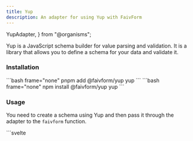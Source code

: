 ```yaml
---
title: Yup
description: An adapter for using Yup with FaivForm
---
```


  YupAdapter,
} from "@organisms";

Yup is a JavaScript schema builder for value parsing and validation. It is a library that allows you to define a schema for your data and validate it.

### Installation

<Tabs>
  <TabItem label="pnpm">
    ```bash frame="none" 
    pnpm add @faivform/yup yup
    ```
  </TabItem>
  <TabItem label="npm">
    ```bash frame="none"
    npm install @faivform/yup yup
    ```
  </TabItem>
</Tabs>

### Usage

You need to create a schema using Yup and then pass it through the adapter to the `faivform` function.

<Tabs>
  <TabItem label="TS">
    ```svelte
    <script>
      import { faivform, Field } from "@tuentyfaiv/svelte-form";
      import { adapter } from "@faivform/yup";
      import * as yup from "yup";

      const schema = yup.object().shape({
        name: yup.string().required(),
        age: yup.number().required(),
        email: yup.string().email(),
      });

      type Schema = typeof schema;
      type Fields = yup.InferType<Schema>;

      const form = faivform<Schema, Fields>({ fields: adapter(schema) });

      // ... rest of the code
    </script>
    ```
  </TabItem>
  <TabItem label="JS">
    ```svelte
    <script>
      import { faivform, Field } from "@tuentyfaiv/svelte-form";
      import { adapter } from "@faivform/yup";
      import * as yup from "yup";

      const schema = yup.object().shape({
        name: yup.string().required(),
        age: yup.number().required(),
        email: yup.string().email(),
      });

      const form = faivform({ fields: adapter(schema) });

      // ... rest of the code
    </script>
    ```
  </TabItem>
</Tabs>


### Example

<Tabs>
  <TabItem label="Component">
    <YupAdapter />
  </TabItem>
  <TabItem label="Code">
    ```svelte
    <script lang="ts">
      import { Errors, faivform, Field } from "@tuentyfaiv/svelte-form";
      import { adapter } from "@faivform/yup";
      import { object, string, number } from "yup";

      import type { InferType } from "yup";

      const schema = object({
        name: string().required("Name is required"),
        age: number()
          .required("Age is required")
          .positive("Age must be positive")
          .integer("Age must be an integer"),
        email: string().email().required("Email is required"),
      });

      type Schema = typeof schema;
      type Fields = InferType<Schema>;

      const form = faivform<Schema, Fields>({
        fields: adapter(schema),
      });

      const onSubmit = $form.submit((values) => {
        console.log(values);
      });
    </script>

    <form on:submit|preventDefault={onSubmit}>
      <Field name="name" label="Name:" />
      <Field name="age" label="Age:" type="number" />
      <Field name="email" label="Email:" type="email" />
      <Errors />
      <button type="submit"> Submit </button>
    </form>
    ```
  </TabItem>
</Tabs>
